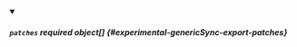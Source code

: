 


<details className="config-field" data-expandable="true" open>
<summary>

##### `patches` <span className="config-field-required" data-required="false">required</span> <span className="config-field-type">object[]</span> <span className="config-field-default"></span> <span className="config-field-enum"></span> {#experimental-genericSync-export-patches}



</summary>

<PartialPatchesreference />


</details>
